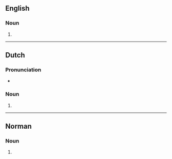 ==English==

===Noun===
{{head|en|noun form}}

# {{plural of|en|colporteur}}

----

==Dutch==

===Pronunciation===
* {{audio|nl|Nl-colporteurs.ogg|Audio}}

===Noun===
{{head|nl|noun plural form}}

# {{plural of|nl|colporteur}}

----

==Norman==

===Noun===
{{head|nrf|noun form}}

# {{plural of|nrf|colporteux}}
